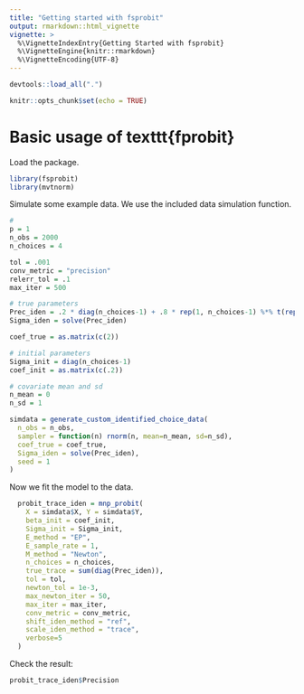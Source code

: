 ```yaml
---
title: "Getting started with fsprobit"
output: rmarkdown::html_vignette
vignette: >
  %\VignetteIndexEntry{Getting Started with fsprobit}
  %\VignetteEngine{knitr::rmarkdown}
  %\VignetteEncoding{UTF-8}
---
```


```r
devtools::load_all(".")
```

```r
knitr::opts_chunk$set(echo = TRUE)
```

# Basic usage of texttt{fprobit}

Load the package.

```r
library(fsprobit)
library(mvtnorm)
```

Simulate some example data. We use the included data simulation function.

```r
# 
p = 1
n_obs = 2000
n_choices = 4

tol = .001
conv_metric = "precision"
relerr_tol = .1
max_iter = 500

# true parameters
Prec_iden = .2 * diag(n_choices-1) + .8 * rep(1, n_choices-1) %*% t(rep(1, n_choices-1))
Sigma_iden = solve(Prec_iden)

coef_true = as.matrix(c(2))

# initial parameters
Sigma_init = diag(n_choices-1)
coef_init = as.matrix(c(.2))

# covariate mean and sd
n_mean = 0
n_sd = 1

simdata = generate_custom_identified_choice_data(
  n_obs = n_obs,
  sampler = function(n) rnorm(n, mean=n_mean, sd=n_sd), 
  coef_true = coef_true,
  Sigma_iden = solve(Prec_iden),
  seed = 1
)
```

Now we fit the model to the data.

```r
  probit_trace_iden = mnp_probit(
    X = simdata$X, Y = simdata$Y,
    beta_init = coef_init,
    Sigma_init = Sigma_init,
    E_method = "EP",
    E_sample_rate = 1,
    M_method = "Newton",
    n_choices = n_choices,
    true_trace = sum(diag(Prec_iden)),
    tol = tol,
    newton_tol = 1e-3,
    max_newton_iter = 50,
    max_iter = max_iter,
    conv_metric = conv_metric,
    shift_iden_method = "ref",
    scale_iden_method = "trace",
    verbose=5
  )
```

Check the result:

```r
probit_trace_iden$Precision
```



